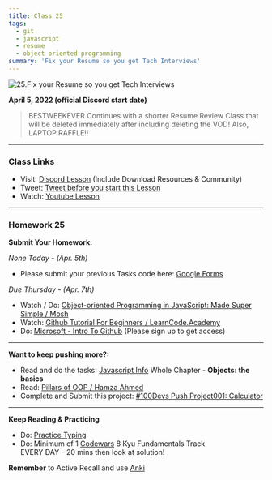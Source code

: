 ```yaml
---
title: Class 25
tags:
  - git
  - javascript
  - resume
  - object oriented programming
summary: 'Fix your Resume so you get Tech Interviews'
---
```


![25.Fix your Resume so you get Tech Interviews](https://cdn.hashnode.com/res/hashnode/image/upload/v1676637631653/8z6LRiz8F.png?auto=compress)

**April 5, 2022 (official Discord start date)**

> BESTWEEKEVER Continues with a shorter Resume Review Class that will be deleted immediately after including deleting the VOD! Also, LAPTOP RAFFLE!!

<hr />

### Class Links

- Visit: [Discord Lesson](https://discord.com/channels/735923219315425401/738891289071714388/961015534667829268) (Include Download Resources & Community)
- Tweet: [Tweet before you start this Lesson](https://twitter.com/leonnoel/status/1509644411528835084)
- Watch: [Youtube Lesson](https://youtu.be/ZlB4BockYNQ)

<hr />

### Homework 25

**Submit Your Homework:**

_None Today - (Apr. 5th)_

- Please submit your previous Tasks code here: [Google Forms](https://forms.gle/jK41o5QGNdzY8rPk9)

_Due Thursday - (Apr. 7th)_

- Watch / Do: [Object-oriented Programming in JavaScript: Made Super Simple / Mosh](https://youtu.be/PFmuCDHHpwk)
- Watch: [Github Tutorial For Beginners / LearnCode.Academy](https://youtu.be/0fKg7e37bQE)​
- Do: [Microsoft - Intro To Github](https://aka.ms/learnwithleon/) (Please sign up to get access)

<hr />

**Want to keep pushing more?:**

- Read and do the tasks: [Javascript Info](https://javascript.info/) Whole Chapter - **Objects: the basics**
- Read: [Pillars of OOP / Hamza Ahmed](https://medium.com/@hamzzza.ahmed95/four-pillars-of-object-oriented-programming-oop-e8d7822aa2197/)
- Complete and Submit this project: [#100Devs Push Project001: Calculator](https://github.com/leonnoel/100devs-calculator/)

<hr />

**Keep Reading & Practicing**

- Do: [Practice Typing](https://www.keybr.com/)
- Do: Minimum of 1 [Codewars](https://codewars.com/) 8 Kyu Fundamentals Track <br /> EVERY DAY - 20 mins then look at solution!

**Remember** to Active Recall and use [Anki](https://apps.ankiweb.net/)
